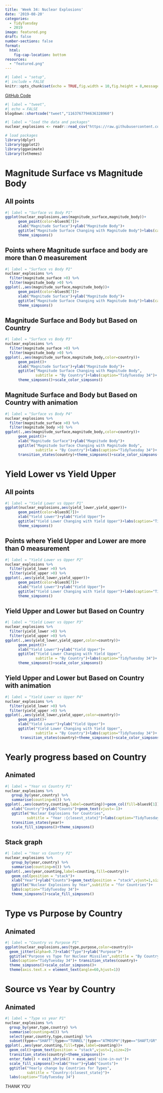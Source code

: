 ```yaml
---
title: 'Week 34: Nuclear Explosions'
date: '2019-08-20'
categories:
  - TidyTuesday
  - 2019
image: featured.png
draft: false
number-sections: false
format:
  html:
    fig-cap-location: bottom
resources: 
  - "featured.png"
---
```


```r
#| label = "setup",
#| include = FALSE
knitr::opts_chunk$set(echo = TRUE,fig.width = 10,fig.height = 8,message = FALSE,warning = FALSE)
```

[GitHub Code](https://github.com/Amalan-ConStat/TidyTuesday/tree/master/2019/Week34)

```r
#| label = "tweet",
#| echo = FALSE
blogdown::shortcode("tweet","1163767794636328960")
```


```r
#| label = "load the data and packages"
nuclear_explosions <- readr::read_csv("https://raw.githubusercontent.com/rfordatascience/tidytuesday/master/data/2019/2019-08-20/nuclear_explosions.csv")

# load packages
library(dplyr)
library(ggplot2)
library(gganimate)
library(tvthemes)
```

# Magnitude Surface vs Magnitude Body

## All points

```r
#| label = "Surface vs Body P1"
ggplot(nuclear_explosions,aes(magnitude_surface,magnitude_body))+
      geom_point(color=blues9[7])+
      xlab("Magnitude Surface")+ylab("Magnitude Body")+
      ggtitle("Magnitude Surface Changing with Magnitude Body")+labs(caption="TidyTuesday 34")+
      theme_simpsons()
```

## Points where Magnitude surface and body are more than 0 measurement

```r
#| label = "Surface vs Body P2"
nuclear_explosions %>%
  filter(magnitude_surface >0) %>%
  filter(magnitude_body >0) %>%
ggplot(.,aes(magnitude_surface,magnitude_body))+
      geom_point(color=blues9[7])+
      xlab("Magnitude Surface")+ylab("Magnitude Body")+
      ggtitle("Magnitude Surface Changing with Magnitude Body")+labs(caption="TidyTuesday 34")+
      theme_simpsons()
```

## Magnitude Surface and Body but Based on Country

```r
#| label = "Surface vs Body P3"
nuclear_explosions %>%
  filter(magnitude_surface >0) %>%
  filter(magnitude_body >0) %>%
ggplot(.,aes(magnitude_surface,magnitude_body,color=country))+
      geom_point()+
      xlab("Magnitude Surface")+ylab("Magnitude Body")+
      ggtitle("Magnitude Surface Changing with Magnitude Body",
              subtitle = "By Country")+labs(caption="TidyTuesday 34")+
      theme_simpsons()+scale_color_simpsons()
```

## Magnitude Surface and Body but Based on Country with animation

```r
#| label = "Surface vs Body P4"
nuclear_explosions %>%
  filter(magnitude_surface >0) %>%
  filter(magnitude_body >0) %>%
ggplot(.,aes(magnitude_surface,magnitude_body,color=country))+
      geom_point()+
      xlab("Magnitude Surface")+ylab("Magnitude Body")+
      ggtitle("Magnitude Surface Changing with Magnitude Body",
              subtitle = "By Country")+labs(caption="TidyTuesday 34")+
      transition_states(country)+theme_simpsons()+scale_color_simpsons()
```

# Yield Lower vs Yield Upper

## All points

```r
#| label = "Yield Lower vs Upper P1"
ggplot(nuclear_explosions,aes(yield_lower,yield_upper))+
      geom_point(color=blues9[7])+
      xlab("Yield Lower")+ylab("Yield Upper")+
      ggtitle("Yield Lower Changing with Yield Upper")+labs(caption="TidyTuesday 34")+
      theme_simpsons()
```

## Points where Yield Upper and Lower are more than 0 measurement

```r
#| label = "Yield Lower vs Upper P2"
nuclear_explosions %>%
  filter(yield_lower >0) %>%
  filter(yield_upper >0) %>%
ggplot(.,aes(yield_lower,yield_upper))+
      geom_point(color=blues9[7])+
      xlab("Yield Lower")+ylab("Yield Upper")+
      ggtitle("Yield Lower Changing with Yield Upper")+labs(caption="TidyTuesday 34")+
      theme_simpsons()
```

## Yield Upper and Lower but Based on Country

```r
#| label = "Yield Lower vs Upper P3"
nuclear_explosions %>%
  filter(yield_lower >0) %>%
  filter(yield_upper >0) %>%
ggplot(.,aes(yield_lower,yield_upper,color=country))+
      geom_point()+
      xlab("Yield Lower")+ylab("Yield Upper")+
      ggtitle("Yield Lower Changing with Yield Upper",
              subtitle = "By Country")+labs(caption="TidyTuesday 34")+
      theme_simpsons()+scale_color_simpsons()
```

## Yield Upper and Lower but Based on Country with animation

```r
#| label = "Yield Lower vs Upper P4"
nuclear_explosions %>%
  filter(yield_lower >0) %>%
  filter(yield_upper >0) %>%
ggplot(.,aes(yield_lower,yield_upper,color=country))+
      geom_point()+
      xlab("Yield Lower")+ylab("Yield Upper")+
      ggtitle("Yield Lower Changing with Yield Upper",
              subtitle = "By Country")+labs(caption="TidyTuesday 34")+
       transition_states(country)+theme_simpsons()+scale_color_simpsons()
```

# Yearly progress based on Country

## Animated 

```r
#| label = "Year vs Country P1"
nuclear_explosions %>%
   group_by(year,country) %>%
   summarise(counting=n()) %>%
ggplot(.,aes(country,counting,label=counting))+geom_col(fill=blues9[1])+
   xlab("Country")+ylab("Counts")+geom_text(vjust=-1)+
   ggtitle("Nuclear Explosions for Countries",
          subtitle = "Year :{closest_state}")+labs(caption="TidyTuesday 34")+
   transition_states(year)+
   scale_fill_simpsons()+theme_simpsons()
```

## Stack graph

```r
#| label = "Year vs Country P2"
nuclear_explosions %>%
   group_by(year,country) %>%
   summarise(counting=n()) %>%
ggplot(.,aes(year,counting,label=counting,fill=country))+
   geom_col(position = "stack")+
   xlab("Year")+ylab("Counts")+geom_text(position = "stack",vjust=1,size=2)+
   ggtitle("Nuclear Explosions by Year",subtitle = "for Countries")+
   labs(caption="TidyTuesday 34")+
   theme_simpsons()+scale_fill_simpsons()
```

# Type vs Purpose by Country

## Animated

```r
#| label = "Country vs Purpose P1"
ggplot(nuclear_explosions,aes(type,purpose,color=country))+
  geom_jitter(alpha=0.7)+xlab("Type")+ylab("Purpose")+
  ggtitle("Purpose vs Type for Nuclear Missiles",subtitle = "By Country")+
  labs(caption="TidyTuesday 34")+ transition_states(country)+
  theme_simpsons()+scale_color_simpsons()+
  theme(axis.text.x = element_text(angle=60,hjust=1))
```

# Source vs Year by Country

## Animated

```r
#| label = "Type vs year P1"
nuclear_explosions %>%
  group_by(year,type,country) %>%
  summarise(counting=n()) %>%
  select(year,country,type,counting) %>%
  subset(type=="SHAFT"|type=="TUNNEL"|type=="ATMOSPH"|type=="SHAFT/GR"|type=="AIRDROP") %>%
ggplot(.,aes(year,counting,fill=type,label=counting))+
  geom_col()+geom_text(position = "stack",vjust=1,size=2)+
  transition_states(country)+theme_simpsons()+
  enter_fade() + exit_shrink() + ease_aes('sine-in-out')+
  scale_fill_simpsons()+xlab("Year")+ylab("Counts")+
  ggtitle("Yearly change by Countries for Types",
          subtitle = "Country:{closest_state}")+
  labs(caption="TidyTuesday 34")
```

*THANK YOU*
